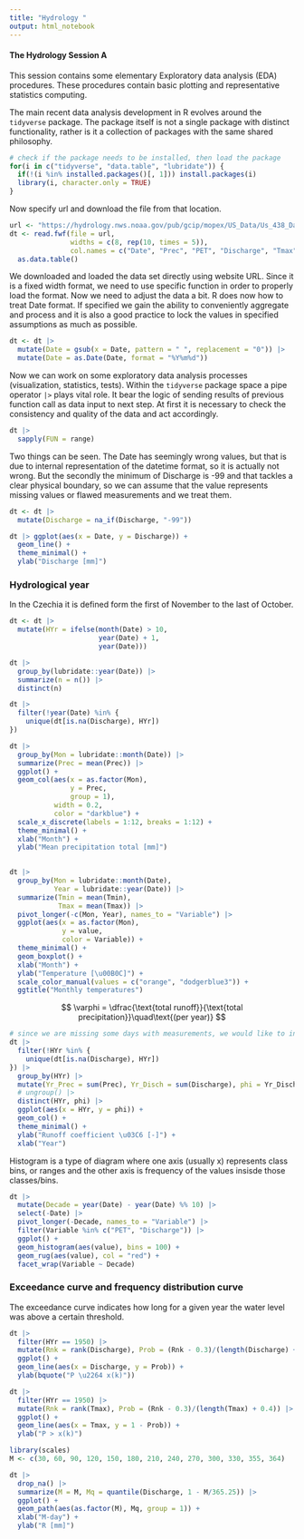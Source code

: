 ```yaml
---
title: "Hydrology "
output: html_notebook
---
```


#### The Hydrology Session A

This session contains some elementary Exploratory data analysis (EDA) procedures. 
These procedures contain basic plotting and representative statistics computing.

The main recent data analysis development in R evolves around the `tidyverse` 
package. The package itself is not a single package with distinct functionality, 
rather is it a collection of packages with the same shared philosophy.

```r
# check if the package needs to be installed, then load the package
for(i in c("tidyverse", "data.table", "lubridate")) {
  if(!(i %in% installed.packages()[, 1])) install.packages(i)
  library(i, character.only = TRUE)
}
```

Now specify url and download the file from that location.

```r
url <- "https://hydrology.nws.noaa.gov/pub/gcip/mopex/US_Data/Us_438_Daily/01200000.dly" # this is the unique web location of the file
dt <- read.fwf(file = url,                                                               # we are reading the fixed width column format
               widths = c(8, rep(10, times = 5)),                                        # so we need to specify number and width of the columns
               col.names = c("Date", "Prec", "PET", "Discharge", "Tmax", "Tmin")) |>     # it is convenient to name them while loading
  as.data.table()
```

We downloaded and loaded the data set directly using website URL. Since it is a 
fixed width format, we need to use specific function in order to properly load 
the format. Now we need to adjust the data a bit. R does now how to treat Date 
format. If specified we gain the ability to conveniently aggregate and process 
and it is also a good practice to lock the values in specified assumptions 
as much as possible.

```r
dt <- dt |> 
  mutate(Date = gsub(x = Date, pattern = " ", replacement = "0")) |>            # first find and replace all empty spaces in the raw character format
  mutate(Date = as.Date(Date, format = "%Y%m%d"))                               # change the character to Date by specifying Date internal formatting
```

Now we can work on some exploratory data analysis processes (visualization, statistics, tests). 
Within the `tidyverse` package space a pipe operator ` |> ` plays vital role. 
It bear the logic of sending results of previous function call as data input to next step.
At first it is necessary to check the consistency and quality of the data and act
accordingly.

```r
dt |> 
  sapply(FUN = range)                                                           # simplified apply of range function on dt variables  
```

Two things can be seen. The Date has seemingly wrong values, but that is due to 
internal representation of the datetime format, so it is actually not wrong. But 
the secondly the minimum of Discharge is -99 and that tackles a clear physical 
boundary, so we can assume that the value represents missing values or flawed
measurements and we treat them.

```r
dt <- dt |> 
  mutate(Discharge = na_if(Discharge, "-99"))

dt |> ggplot(aes(x = Date, y = Discharge)) +
  geom_line() +
  theme_minimal() +
  ylab("Discharge [mm]")
```


### Hydrological year

In the Czechia it is defined form the first of November to the last of October.

```r
dt <- dt |> 
  mutate(HYr = ifelse(month(Date) > 10, 
                      year(Date) + 1, 
                      year(Date)))
```




```r
dt |> 
  group_by(lubridate::year(Date)) |>                                            # for each year
  summarize(n = n()) |>                                                         # let's count entries
  distinct(n)                                                                   # there is a full time series, just observations are missing

dt |>                                                                     # reduce dt to only those years with full records of Disch
  filter(!year(Date) %in% {
    unique(dt[is.na(Discharge), HYr])  
})
```


```r
dt |>                                                                           # pipe the dataset further to grouping function 
  group_by(Mon = lubridate::month(Date)) |>                                     # begin with grouping to months since our aim is monthly stats
  summarize(Prec = mean(Prec)) |>                                               # summarize function allows computations on selected variables
  ggplot() +
  geom_col(aes(x = as.factor(Mon), 
               y = Prec, 
               group = 1), 
           width = 0.2, 
           color = "darkblue") +
  scale_x_discrete(labels = 1:12, breaks = 1:12) +                              # months are integers - so we specify x-axis format 
  theme_minimal() +                                                             # adopt visually simple theme
  xlab("Month") +                                                               # changes the label of x-axis 
  ylab("Mean precipitation total [mm]")                                         # changes the label of y-axis 
  
```


```r
dt |> 
  group_by(Mon = lubridate::month(Date), 
           Year = lubridate::year(Date)) |> 
  summarize(Tmin = mean(Tmin), 
            Tmax = mean(Tmax)) |> 
  pivot_longer(-c(Mon, Year), names_to = "Variable") |> 
  ggplot(aes(x = as.factor(Mon), 
             y = value, 
             color = Variable)) +
  theme_minimal() +
  geom_boxplot() +
  xlab("Month") +
  ylab("Temperature [\u00B0C]") +
  scale_color_manual(values = c("orange", "dodgerblue3")) +
  ggtitle("Monthly temperatures")
```

$$
\varphi = \dfrac{\text{total runoff}}{\text{total precipitation}}\quad\text{(per year)}
$$

```r
# since we are missing some days with measurements, we would like to include only complete years into our analysis
dt |> 
  filter(!HYr %in% {
    unique(dt[is.na(Discharge), HYr])  
}) |> 
  group_by(HYr) |> 
  mutate(Yr_Prec = sum(Prec), Yr_Disch = sum(Discharge), phi = Yr_Disch/Yr_Prec) |> 
  # ungroup() |> 
  distinct(HYr, phi) |> 
  ggplot(aes(x = HYr, y = phi)) +
  geom_col() +
  theme_minimal() +
  ylab("Runoff coefficient \u03C6 [-]") +
  xlab("Year")
```

Histogram is a type of diagram where one axis (usually x) represents class bins, or ranges
and the other axis is frequency of the values insisde those classes/bins.

```r
dt |> 
  mutate(Decade = year(Date) - year(Date) %% 10) |> 
  select(-Date) |> 
  pivot_longer(-Decade, names_to = "Variable") |> 
  filter(Variable %in% c("PET", "Discharge")) |> 
  ggplot() +
  geom_histogram(aes(value), bins = 100) +
  geom_rug(aes(value), col = "red") +
  facet_wrap(Variable ~ Decade) 
```

### Exceedance curve and frequency distribution curve

The exceedance curve indicates how long for a given year the water level was above 
a certain threshold.

```r
dt |> 
  filter(HYr == 1950) |> 
  mutate(Rnk = rank(Discharge), Prob = (Rnk - 0.3)/(length(Discharge) + 0.4)) |> 
  ggplot() +
  geom_line(aes(x = Discharge, y = Prob)) +
  ylab(bquote("P \u2264 x(k)"))
```


```r
dt |> 
  filter(HYr == 1950) |> 
  mutate(Rnk = rank(Tmax), Prob = (Rnk - 0.3)/(length(Tmax) + 0.4)) |> 
  ggplot() +
  geom_line(aes(x = Tmax, y = 1 - Prob)) +
  ylab("P > x(k)")
```

```r
library(scales)
M <- c(30, 60, 90, 120, 150, 180, 210, 240, 270, 300, 330, 355, 364)

dt |> 
  drop_na() |> 
  summarize(M = M, Mq = quantile(Discharge, 1 - M/365.25)) |> 
  ggplot() +
  geom_path(aes(as.factor(M), Mq, group = 1)) +
  xlab("M-day") +
  ylab("R [mm]")
```

